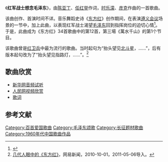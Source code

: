 《'''红军战士想念毛泽东'''》，由[[陈亚丁|陈亚丁]]、[[任红举|任红举]]作词，[[时乐濛|时乐濛]]、[[彦克|彦克]]作曲的一首歌曲。

该曲创作、首演时间不详。音乐舞蹈史诗《[[东方红_(音乐舞蹈史诗)|东方红]]》创作期间，在表演[[遵义会议|遵义会议]]场景的一节中，加上此曲，以表现红军战士渴望[[毛泽东|毛泽东]]回到指挥岗位的迫切心情<ref>{{Cite web |url=http://news.ifeng.com/history/1/jishi/200803/0305_2663_426438_3.shtml |title=周恩来与《东方红》 |accessdate=2019-11-20 |author=顾保孜 |date=2008-03-05 |work= |publisher=凤凰网，来源：辽宁人民出版社《红镜头中的周恩来》 |language=Zh-hans |archive-date=2008-03-09 |archive-url=https://web.archive.org/web/20080309054900/http://news.ifeng.com/history/1/jishi/200803/0305_2663_426438_3.shtml |dead-url=no }}</ref>。于是，此曲成为《东方红》34首歌曲中的第12首，第三場《萬水千山》的第1个节目。

该歌曲曾是[[红卫兵|红卫兵]]中最为流行的歌曲。当时起句为“抬头望见[[北斗星|北斗星]]，……”，后有版本起句改为了“抬头望见指路灯，……”。<ref>[http://news.163.com/10/1001/03/6HSNLJC400014AED.html 几代人眼中的《东方红》]{{Dead link|date=2020年1月 |bot=InternetArchiveBot |fix-attempted=yes }}，网易新闻，2010-10-01，2011-05-06导入。</ref>

== 歌曲欣赏 ==
* [http://news.xinhuanet.com/audio/2010-08/11/c_12433485.htm 新华网音频试听]{{dead link|date=2018年4月 |bot=InternetArchiveBot |fix-attempted=yes }}
* [https://web.archive.org/web/20090927214416/http://tv.people.com.cn/GB/79889/9374733.html 人民网视频欣赏]
* [https://web.archive.org/web/20090927214416/http://tv.people.com.cn/GB/79889/9374733.html 歌词]

== 参考文献 ==
<div class="references-small">
<references />
</div>

{{song-stub}}
{{大型音乐舞蹈史诗《东方红》歌曲|cat|H红}}
{{中宣部推荐100首爱国歌曲}}
{{放歌九十年|cat|H红}}
[[Category:百首爱国歌曲|Category:百首爱国歌曲]]
[[Category:毛泽东颂歌|Category:毛泽东颂歌]]
[[Category:长征题材歌曲|Category:长征题材歌曲]]
[[Category:1960年代中国歌曲作品|Category:1960年代中国歌曲作品]]